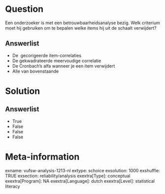 Question
========
Een onderzoeker is met een betrouwbaarheidsanalyse bezig. Welk criterium
moet hij gebruiken om te bepalen welke items hij uit de schaalt
verwijdert?

Answerlist
----------
* De  gecorigeerde item-correlaties
* De gekwadrateerde meervoudige correlatie
* De Cronbach’s alfa wanneer je een item verwijdert
* Alle van bovenstaande

Solution
========










Answerlist
----------
* True
* False
* False
* False

Meta-information
================
exname: vufsw-analysis-1213-nl
extype: schoice
exsolution: 1000
exshuffle: TRUE
exsection: reliability/analysis
exextra[Type]: conceptual
exextra[Program]: NA
exextra[Language]: dutch
exextra[Level]: statistical literacy

